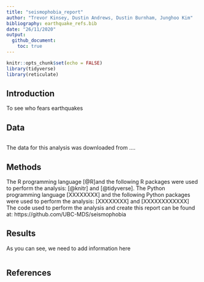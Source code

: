```yaml
---
title: "seismophobia_report"
author: "Trevor Kinsey, Dustin Andrews, Dustin Burnham, Junghoo Kim"
bibliography: earthquake_refs.bib
date: "26/11/2020"
output:
  github_document:
    toc: true
---
```


```r
knitr::opts_chunk$set(echo = FALSE)
library(tidyverse)
library(reticulate)
```

## Introduction

To see who fears earthquakes


## Data

```r


```

The data for this analysis was downloaded from ....

## Methods

The R programming language [@R]and the following R packages were used to perform the analysis: [@knitr] and [@tidyverse]. 
The Python programming language [XXXXXXXX] and the following Python packages were used to perform the analysis: [XXXXXXXX] and [XXXXXXXXXXXX]
The code used to perform the analysis and create this report can be found at: https://github.com/UBC-MDS/seismophobia


## Results

As you can see, we need to add information here

```r

```



## References